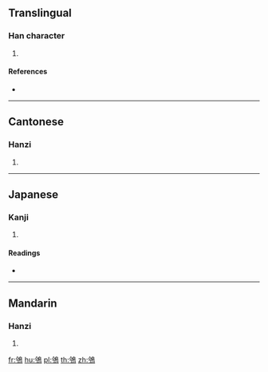 {{character info/new}}
==Translingual==

===Han character===
{{Han char|rn=196|rad=鳥|as=04|sn=15|four=87227|canj=ONHAF}}

# {{defn|Han|sort=鳥04}}

====References====
* {{Han ref|kx=1483.130|dkj=46693|dj=2015.140|hdz=74619.180|uh=9CF9|ud=40185|bh=E8EB|bd=59627}}

----

==Cantonese==

===Hanzi===
{{yue-hanzi|jyut=|y=ling4}}

# {{defn|lang=yue|sort=鳥04}}

----

==Japanese==

===Kanji===
{{ja-kanji|grade=|rs=鳥04}}

# {{defn|lang=ja|sort=鳥04}}

====Readings====
* {{ja-readings|on=[[けん]] (ken), [[げん]] (gen), [[きん]] (kin), [[ごん]] (gon), [[かん]] (kan), [[こん]] (kon)|kun=[[ついばむ]] (tsuibamu)}}

----

==Mandarin==

===Hanzi===
{{cmn-hanzi|pin=[[qín]] ([[qin2]])|wg=ch'in<sup>2</sup>}}

# {{defn|lang=cmn|sort=鳥04}}

[[fr:鳹]]
[[hu:鳹]]
[[pl:鳹]]
[[th:鳹]]
[[zh:鳹]]